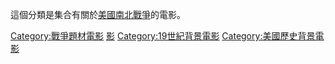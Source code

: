 {{Catnav|頁面分類|各種主題的頁面分類|類型|电影类型|戰爭片}}

這個分類是集合有關於[[南北战争|美國南北戰爭]]的電影。

[[Category:戰爭題材電影|Category:戰爭題材電影]]
[[Category:南北戰爭題材作品|影]]
[[Category:19世紀背景電影|Category:19世紀背景電影]]
[[Category:美國歷史背景電影|Category:美國歷史背景電影]]